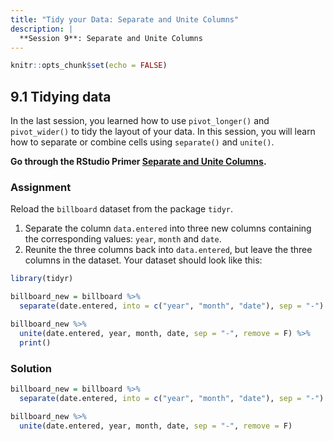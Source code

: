```yaml
---
title: "Tidy your Data: Separate and Unite Columns"
description: |
  **Session 9**: Separate and Unite Columns
---
```


```r
knitr::opts_chunk$set(echo = FALSE)
```

## 9.1 Tidying data

In the last session, you learned how to use `pivot_longer()` and `pivot_wider()` to tidy the layout of your data. In this session, you will learn how to separate or combine cells using `separate()` and `unite()`.

**Go through the RStudio Primer [Separate and Unite Columns](https://rstudio.cloud/learn/primers/4.2).**
  

### Assignment

Reload the `billboard` dataset from the package `tidyr`.

  1. Separate the column `data.entered` into three new columns containing the corresponding values: `year`, `month` and `date`.
  2. Reunite the three columns back into `data.entered`, but leave the three columns in the dataset. 
  Your dataset should look like this:
```r
library(tidyr)

billboard_new = billboard %>%
  separate(date.entered, into = c("year", "month", "date"), sep = "-")

billboard_new %>%
  unite(date.entered, year, month, date, sep = "-", remove = F) %>%
  print()
``` 

### Solution
```r
billboard_new = billboard %>%
  separate(date.entered, into = c("year", "month", "date"), sep = "-")

billboard_new %>%
  unite(date.entered, year, month, date, sep = "-", remove = F)
```



